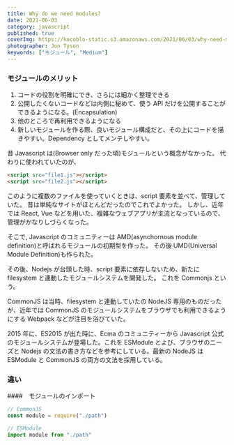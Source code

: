 ```yaml
---
title: Why do we need modules?
date: 2021-06-03
category: javascript
published: true
coverImg: https://kocoblo-static.s3.amazonaws.com/2021/06/03/why-need-modules%3F/cover-img.jpg
photographer: Jon Tyson
keywords: ["モジュール", "Medium"]
---
```


### モジュールのメリット

1. コードの役割を明確にでき、さらには細かく整理できる
2. 公開したくないコードなどは内側に秘めて、使う API だけを公開することができるようになる。(Encapsulation)
3. 他のところで再利用できるようになる
4. 新しいモジュールを作る際、良いモジュール構成だと、その上にコードを描きやすい。Dependency としてメンテしやすい。

昔 Javascript は(Browser only だった頃)モジュールという概念がなかった。
代わりに使われていたのが、

```html
<script src="file1.js"></script>
<script src="file2.js"></script>
```

このように複数のファイルを使っていくときは、script 要素を並べて、管理していた。
昔は単純なサイトがほとんどだったのでこれでよかった。
しかし、近年では React, Vue などを用いた、複雑なウェブアプリが主流となっているので、管理がかなりしづらくなった。

そこで, Javascript のコミュニティーは AMD(asynchornous module definition)と呼ばれるモジュールの初期型を作った。
その後 UMD(Universal Module Definition)も作られた。

その後、Nodejs が台頭した時、script 要素に依存しないため、新たに filesystem と連動したモジュールシステムを開発した。
これを Commonjs という。

CommonJS は当時、filesystem と連動していたの NodeJS 専用のものだったが、近年では CommonJS のモジュールシステムをブラウザでも利用できるようにする Webpack などが注目を浴びていた。

2015 年に、ES2015 が出た時に、Ecma のコミュニティーから Javascript 公式のモジュールシステムが登場した。これを ESModule とよび、ブラウザのニーズと Nodejs の文法の書き方などを参考にしている。最新の NodeJS は ESModule と CommonJS の両方の文法を採用している。

### 違い

####　モジュールのインポート

```js
// CommonJS
const module = require("./path")

// ESModule
import module from "./path"
```
